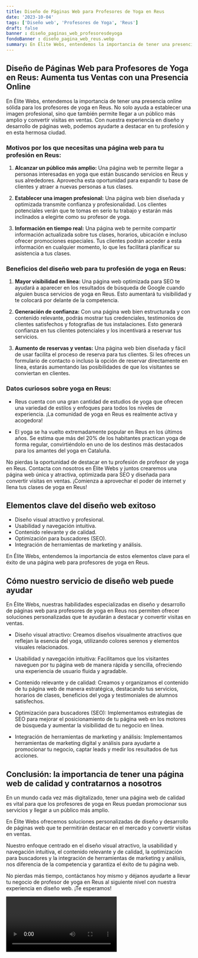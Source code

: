 ```yaml
---
title: Diseño de Páginas Web para Profesores de Yoga en Reus
date: '2023-10-04'
tags: ['Diseño web', 'Profesores de Yoga', 'Reus']
draft: false
banner : diseño_paginas_web_profesoresdeyoga
fondoBanner : diseño_pagina_web_reus.webp
summary: En Élite Webs, entendemos la importancia de tener una presencia online sólida para los profesores de yoga en Reus. No solo ayuda a establecer una imagen profesional, sino que también permite llegar a un público más amplio y convertir visitas en ventas. Con nuestra experiencia en diseño y desarrollo de páginas web, podemos ayudarte a destacar en tu profesión y en esta hermosa ciudad.
---
```


## Diseño de Páginas Web para Profesores de Yoga en Reus: Aumenta tus Ventas con una Presencia Online

En Élite Webs, entendemos la importancia de tener una presencia online sólida para los profesores de yoga en Reus. No solo ayuda a establecer una imagen profesional, sino que también permite llegar a un público más amplio y convertir visitas en ventas. Con nuestra experiencia en diseño y desarrollo de páginas web, podemos ayudarte a destacar en tu profesión y en esta hermosa ciudad.

### Motivos por los que necesitas una página web para tu profesión en Reus:

1. **Alcanzar un público más amplio:** Una página web te permite llegar a personas interesadas en yoga que están buscando servicios en Reus y sus alrededores. Aprovecha esta oportunidad para expandir tu base de clientes y atraer a nuevas personas a tus clases.

2. **Establecer una imagen profesional:** Una página web bien diseñada y optimizada transmite confianza y profesionalidad. Los clientes potenciales verán que te tomas en serio tu trabajo y estarán más inclinados a elegirte como su profesor de yoga.

3. **Información en tiempo real:** Una página web te permite compartir información actualizada sobre tus clases, horarios, ubicación e incluso ofrecer promociones especiales. Tus clientes podrán acceder a esta información en cualquier momento, lo que les facilitará planificar su asistencia a tus clases.

### Beneficios del diseño web para tu profesión de yoga en Reus:

1. **Mayor visibilidad en línea:** Una página web optimizada para SEO te ayudará a aparecer en los resultados de búsqueda de Google cuando alguien busca servicios de yoga en Reus. Esto aumentará tu visibilidad y te colocará por delante de la competencia.

2. **Generación de confianza:** Con una página web bien estructurada y con contenido relevante, podrás mostrar tus credenciales, testimonios de clientes satisfechos y fotografías de tus instalaciones. Esto generará confianza en tus clientes potenciales y los incentivará a reservar tus servicios.

3. **Aumento de reservas y ventas:** Una página web bien diseñada y fácil de usar facilita el proceso de reserva para tus clientes. Si les ofreces un formulario de contacto o incluso la opción de reservar directamente en línea, estarás aumentando las posibilidades de que los visitantes se conviertan en clientes.

### Datos curiosos sobre yoga en Reus:

- Reus cuenta con una gran cantidad de estudios de yoga que ofrecen una variedad de estilos y enfoques para todos los niveles de experiencia. ¡La comunidad de yoga en Reus es realmente activa y acogedora!

- El yoga se ha vuelto extremadamente popular en Reus en los últimos años. Se estima que más del 20% de los habitantes practican yoga de forma regular, convirtiéndolo en uno de los destinos más destacados para los amantes del yoga en Cataluña.

No pierdas la oportunidad de destacar en tu profesión de profesor de yoga en Reus. Contacta con nosotros en Élite Webs y juntos crearemos una página web única y atractiva, optimizada para SEO y diseñada para convertir visitas en ventas. ¡Comienza a aprovechar el poder de internet y llena tus clases de yoga en Reus!

<GifSeo />

<Cta />

## Elementos clave del diseño web exitoso

- Diseño visual atractivo y profesional.
- Usabilidad y navegación intuitiva.
- Contenido relevante y de calidad.
- Optimización para buscadores (SEO).
- Integración de herramientas de marketing y análisis.

En Élite Webs, entendemos la importancia de estos elementos clave para el éxito de una página web para profesores de yoga en Reus.

## Cómo nuestro servicio de diseño web puede ayudar

En Élite Webs, nuestras habilidades especializadas en diseño y desarrollo de páginas web para profesores de yoga en Reus nos permiten ofrecer soluciones personalizadas que te ayudarán a destacar y convertir visitas en ventas.

- Diseño visual atractivo: Creamos diseños visualmente atractivos que reflejan la esencia del yoga, utilizando colores serenos y elementos visuales relacionados.

- Usabilidad y navegación intuitiva: Facilitamos que los visitantes naveguen por tu página web de manera rápida y sencilla, ofreciendo una experiencia de usuario fluida y agradable.

- Contenido relevante y de calidad: Creamos y organizamos el contenido de tu página web de manera estratégica, destacando tus servicios, horarios de clases, beneficios del yoga y testimoniales de alumnos satisfechos.

- Optimización para buscadores (SEO): Implementamos estrategias de SEO para mejorar el posicionamiento de tu página web en los motores de búsqueda y aumentar la visibilidad de tu negocio en línea.

- Integración de herramientas de marketing y análisis: Implementamos herramientas de marketing digital y análisis para ayudarte a promocionar tu negocio, captar leads y medir los resultados de tus acciones.

## Conclusión: la importancia de tener una página web de calidad y contratarnos a nosotros

En un mundo cada vez más digitalizado, tener una página web de calidad es vital para que los profesores de yoga en Reus puedan promocionar sus servicios y llegar a un público más amplio.

En Élite Webs ofrecemos soluciones personalizadas de diseño y desarrollo de páginas web que te permitirán destacar en el mercado y convertir visitas en ventas.

Nuestro enfoque centrado en el diseño visual atractivo, la usabilidad y navegación intuitiva, el contenido relevante y de calidad, la optimización para buscadores y la integración de herramientas de marketing y análisis, nos diferencia de la competencia y garantiza el éxito de tu página web.

No pierdas más tiempo, contáctanos hoy mismo y déjanos ayudarte a llevar tu negocio de profesor de yoga en Reus al siguiente nivel con nuestra experiencia en diseño web. ¡Te esperamos!

<Video />

<CtaBot job='Profesores de Yoga' city='Reus'/>

<Gmaps query='Reus+españa+maps' />